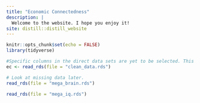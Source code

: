 ```yaml
---
title: "Economic Connectedness"
description: |
  Welcome to the website. I hope you enjoy it!
site: distill::distill_website
---
```


```r
knitr::opts_chunk$set(echo = FALSE)
library(tidyverse)
```


```r
#Specific columns in the direct data sets are yet to be selected. This is unlike the previously given ec.rds file, which had pre-filtered out the columns from the direct data set for a cleaner look at the data for us.
ec <- read_rds(file = "clean_data.rds")
```


```r
# Look at missing data later.
read_rds(file = "mega_brain.rds")
```


```r
read_rds(file = "mega_iq.rds")
```
